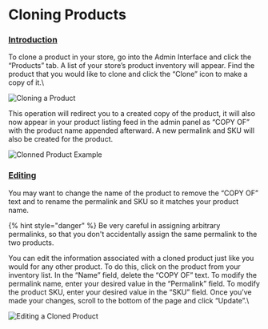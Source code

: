 # Cloning Products

### [Introduction](cloning-products.md#introduction) <a href="#introduction" id="introduction"></a>

To clone a product in your store, go into the Admin Interface and click the “Products” tab. A list of your store’s product inventory will appear. Find the product that you would like to clone and click the “Clone” icon to make a copy of it.\


![Cloning a Product](<..//images/clo1 (1).png>)

This operation will redirect you to a created copy of the product, it will also now appear in your product listing feed in the admin panel as “COPY OF” with the product name appended afterward. A new permalink and SKU will also be created for the product.

![Clonned Product Example](..//images/clo2.png)

### [Editing](cloning-products.md#editing) <a href="#editing" id="editing"></a>

You may want to change the name of the product to remove the “COPY OF” text and to rename the permalink and SKU so it matches your product name.

{% hint style="danger" %}
Be very careful in assigning arbitrary permalinks, so that you don't accidentally assign the same permalink to the two products.
</Note>

You can edit the information associated with a cloned product just like you would for any other product. To do this, click on the product from your inventory list. In the “Name” field, delete the “COPY OF” text. To modify the permalink name, enter your desired value in the “Permalink” field. To modify the product SKU, enter your desired value in the “SKU” field. Once you’ve made your changes, scroll to the bottom of the page and click “Update”.\


![Editing a Cloned Product](..//images/clo3.png)
